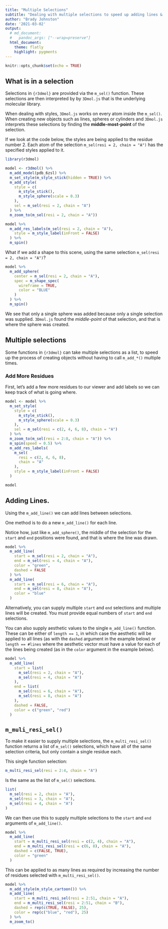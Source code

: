 ```yaml
---
title: "Multiple Selections"
subtitle: "Dealing with multiple selections to speed up adding lines & shapes."
author: "Brady Johnston"
date: '2021-03-02'
output:
  # md_document:
  #   pandoc_args: ["--wrap=preserve"]
  html_document:
    theme: flatly
    highlight: pygments
---
```


<!--
%\VignetteEngine{knitr::rmarkdown}
%\VignetteIndexEntry{Multiple Selections}
-->

```r
knitr::opts_chunk$set(echo = TRUE)
```


## What is in a selection

Selections in `{r3dmol}` are provided via the `m_sel()` function. These 
selections are then interpreted by by `3Dmol.js` that is the underlying 
molecular library. 

When dealing with styles, `3Dmol.js` works on every atom inside the `m_sel()`. 
When creating new objects such as lines, spheres or cylinders and `3Dmol.js` interprets these selections by finding the **middle-most-point** of the 
selection.

If we look at the code below, the styles are being applied to the residue
number 2. Each atom of the selection `m_sel(resi = 2, chain = "A")` has the 
specified styles applied to it.

```r
library(r3dmol)

model <- r3dmol() %>%
  m_add_model(pdb_6zsl) %>%
  m_set_style(m_style_stick(hidden = TRUE)) %>%
  m_add_style(
    style = c(
      m_style_stick(),
      m_style_sphere(scale = 0.3)
    ),
    sel = m_sel(resi = 2, chain = "A")
  ) %>%
  m_zoom_to(m_sel(resi = 2, chain = "A"))

model %>%
  m_add_res_labels(m_sel(resi = 2, chain = "A"),
    style = m_style_label(inFront = FALSE)
  ) %>%
  m_spin()
```

What if we add a shape to this scene, using the same selection
`m_sel(resi = 2, chain = "A")`?

```r
model %>%
  m_add_sphere(
    center = m_sel(resi = 2, chain = "A"),
    spec = m_shape_spec(
      wireframe = TRUE,
      color = "BLUE"
    )
  ) %>%
  m_spin()
```

We see that only a single sphere was added because only a single 
selection was supplied. `3Dmol.js` found the _middle-point_ of that selection, 
and that is where the sphere was created.

## Multiple selections

Some functions in `{r3dmol}` can take multiple selections as a list, to speed
up the process of creating objects without having to call `m_add_*()` multiple 
times.

### Add More Residues

First, let's add a few more residues to our viewer and add labels so we can keep
track of what is going where.

```r
model <- model %>%
  m_set_style(
    style = c(
      m_style_stick(),
      m_style_sphere(scale = 0.3)
    ),
    sel = m_sel(resi = c(2, 4, 6, 8), chain = "A")
  ) %>%
  m_zoom_to(m_sel(resi = 2:8, chain = "A")) %>%
  m_spin(speed = 0.5) %>%
  m_add_res_labels(
    m_sel(
      resi = c(2, 4, 6, 8),
      chain = "A"
    ),
    style = m_style_label(inFront = FALSE)
  )

model
```

## Adding Lines.

Using the `m_add_line()` we can add lines between selections. 

One method is to do a new `m_add_line()` for each line. 

Notice how, just like  `m_add_sphere()`, the middle of the selection for the
`start` and `end` positions were found, and that is where the line was drawn.

```r
model %>%
  m_add_line(
    start = m_sel(resi = 2, chain = "A"),
    end = m_sel(resi = 4, chain = "A"),
    color = "green",
    dashed = FALSE
  ) %>%
  m_add_line(
    start = m_sel(resi = 6, chain = "A"),
    end = m_sel(resi = 8, chain = "A"),
    color = "blue"
  )
```

Alternatively, you can supply multiple `start` and `end` selections and multiple
lines will be created. You must provide equal numbers of `start` and `end` 
selections.

You can also supply aesthetic values to the single `m_add_line()` function. 
These can be either of `length == 1`, in which case the aesthetic will be 
applied to all lines (as with the `dashed` argument in the example below) or 
`length == #lines` where the aesthetic vector must have a value for each of the 
lines being created (as in the `color` argument in the example below).

```r
model %>%
  m_add_line(
    start = list(
      m_sel(resi = 2, chain = "A"),
      m_sel(resi = 4, chain = "A")
    ),
    end = list(
      m_sel(resi = 6, chain = "A"),
      m_sel(resi = 8, chain = "A")
    ),
    dashed = FALSE,
    color = c("green", "red")
  )
```


## `m_muli_resi_sel()`

To make it easier to supply multiple selections, the `m_multi_resi_sel()` 
function returns a list of `m_sel()` selections, which have all of the same
selection criteria, but only contain a single residue each. 

This single function selection:
```r
m_multi_resi_sel(resi = 2:4, chain = "A")
```

Is the same as the list of `m_sel()` selections.
```r
list(
  m_sel(resi = 2, chain = "A"),
  m_sel(resi = 3, chain = "A"),
  m_sel(resi = 4, chain = "A")
)
```
We can then use this to supply multiple selections to the `start` and `end` 
arguments of `m_add_line()`.
```r
model %>%
  m_add_line(
    start = m_multi_resi_sel(resi = c(2, 4), chain = "A"),
    end = m_multi_resi_sel(resi = c(6, 8), chain = "A"),
    dashed = c(FALSE, TRUE),
    color = "green"
  )
```

This can be applied to as many lines as required by increasing the number
of residues selected with `m_multi_resi_sel()`.

```r
model %>%
  m_add_style(m_style_cartoon()) %>%
  m_add_line(
    start = m_multi_resi_sel(resi = 2:51, chain = "A"),
    end = m_multi_resi_sel(resi = 2:51, chain = "B"),
    dashed = rep(c(TRUE, FALSE), 25),
    color = rep(c("blue", "red"), 25)
  ) %>%
  m_zoom_to()
```

